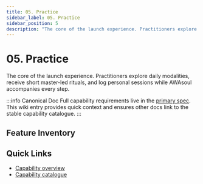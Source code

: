 ```yaml
---
title: 05. Practice
sidebar_label: 05. Practice
sidebar_position: 5
description: "The core of the launch experience. Practitioners explore daily modalities, receive short master-led rituals, and log personal sessions while AWAsoul accompanies every step."
---
```



# 05. Practice

The core of the launch experience. Practitioners explore daily modalities, receive short master-led rituals, and log personal sessions while AWAsoul accompanies every step.

:::info Canonical Doc
Full capability requirements live in the [primary spec](/docs/capabilities/05-Practice/index). This wiki entry provides quick context and ensures other docs link to the stable capability catalogue.
:::

## Feature Inventory

<CapabilityFeatureList capability="practice" />


## Quick Links
- [Capability overview](/docs/capabilities/05-Practice/index)
- [Capability catalogue](/docs/wiki/capabilities/)
